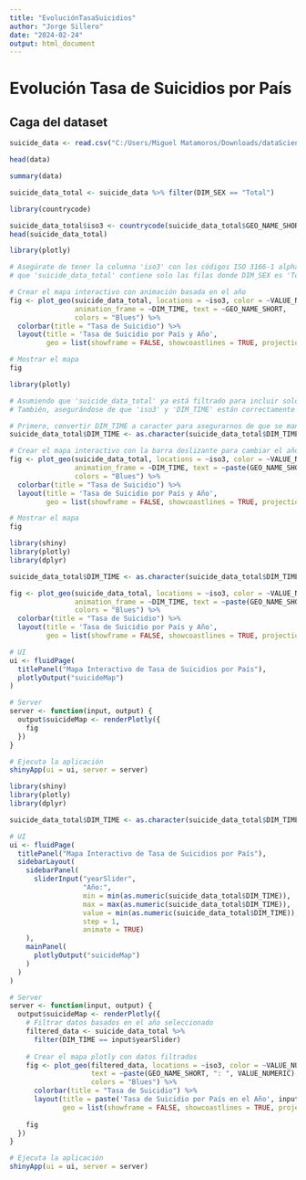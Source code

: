 ---
title: "EvoluciónTasaSuicidios"
author: "Jorge Sillero"
date: "2024-02-24"
output: html_document
---

# Evolución Tasa de Suicidios por País

## Caga del dataset

```{r}
suicide_data <- read.csv("C:/Users/Miguel Matamoros/Downloads/dataScience-main/dataScience-main/data/1.OMSTasaMortalidadSuicidio/tasa_suicidio_por_pais.csv")

head(data)

summary(data)
```
```{r}
suicide_data_total <- suicide_data %>% filter(DIM_SEX == "Total")
```

```{r}
library(countrycode)

suicide_data_total$iso3 <- countrycode(suicide_data_total$GEO_NAME_SHORT, "country.name", "iso3c")
head(suicide_data_total)
```
```{r}
library(plotly)

# Asegúrate de tener la columna 'iso3' con los códigos ISO 3166-1 alpha-3 y 
# que 'suicide_data_total' contiene solo las filas donde DIM_SEX es 'Total'.

# Crear el mapa interactivo con animación basada en el año
fig <- plot_geo(suicide_data_total, locations = ~iso3, color = ~VALUE_NUMERIC,
                animation_frame = ~DIM_TIME, text = ~GEO_NAME_SHORT,
                colors = "Blues") %>%
  colorbar(title = "Tasa de Suicidio") %>%
  layout(title = 'Tasa de Suicidio por País y Año',
         geo = list(showframe = FALSE, showcoastlines = TRUE, projection = list(type = 'natural earth')))

# Mostrar el mapa
fig


```
```{r}
library(plotly)

# Asumiendo que 'suicide_data_total' ya está filtrado para incluir solo las filas donde DIM_SEX es 'Total'.
# También, asegurándose de que 'iso3' y 'DIM_TIME' están correctamente definidos en tu dataframe.

# Primero, convertir DIM_TIME a caracter para asegurarnos de que se maneje correctamente como una categoría
suicide_data_total$DIM_TIME <- as.character(suicide_data_total$DIM_TIME)

# Crear el mapa interactivo con la barra deslizante para cambiar el año
fig <- plot_geo(suicide_data_total, locations = ~iso3, color = ~VALUE_NUMERIC,
                animation_frame = ~DIM_TIME, text = ~paste(GEO_NAME_SHORT, ": ", VALUE_NUMERIC),
                colors = "Blues") %>%
  colorbar(title = "Tasa de Suicidio") %>%
  layout(title = 'Tasa de Suicidio por País y Año',
         geo = list(showframe = FALSE, showcoastlines = TRUE, projection = list(type = 'natural earth'))) 

# Mostrar el mapa
fig


```
```{r}
library(shiny)
library(plotly)
library(dplyr)

suicide_data_total$DIM_TIME <- as.character(suicide_data_total$DIM_TIME)

fig <- plot_geo(suicide_data_total, locations = ~iso3, color = ~VALUE_NUMERIC,
                animation_frame = ~DIM_TIME, text = ~paste(GEO_NAME_SHORT, ": ", VALUE_NUMERIC),
                colors = "Blues") %>%
  colorbar(title = "Tasa de Suicidio") %>%
  layout(title = 'Tasa de Suicidio por País y Año',
         geo = list(showframe = FALSE, showcoastlines = TRUE, projection = list(type = 'natural earth'))) 

# UI
ui <- fluidPage(
  titlePanel("Mapa Interactivo de Tasa de Suicidios por País"),
  plotlyOutput("suicideMap")
)

# Server
server <- function(input, output) {
  output$suicideMap <- renderPlotly({
    fig
  })
}

# Ejecuta la aplicación
shinyApp(ui = ui, server = server)
```
```{r}
library(shiny)
library(plotly)
library(dplyr)

suicide_data_total$DIM_TIME <- as.character(suicide_data_total$DIM_TIME)

# UI
ui <- fluidPage(
  titlePanel("Mapa Interactivo de Tasa de Suicidios por País"),
  sidebarLayout(
    sidebarPanel(
      sliderInput("yearSlider",
                  "Año:",
                  min = min(as.numeric(suicide_data_total$DIM_TIME)),
                  max = max(as.numeric(suicide_data_total$DIM_TIME)),
                  value = min(as.numeric(suicide_data_total$DIM_TIME)),
                  step = 1,
                  animate = TRUE)
    ),
    mainPanel(
      plotlyOutput("suicideMap")
    )
  )
)

# Server
server <- function(input, output) {
  output$suicideMap <- renderPlotly({
    # Filtrar datos basados en el año seleccionado
    filtered_data <- suicide_data_total %>%
      filter(DIM_TIME == input$yearSlider)
    
    # Crear el mapa plotly con datos filtrados
    fig <- plot_geo(filtered_data, locations = ~iso3, color = ~VALUE_NUMERIC,
                    text = ~paste(GEO_NAME_SHORT, ": ", VALUE_NUMERIC),
                    colors = "Blues") %>%
      colorbar(title = "Tasa de Suicidio") %>%
      layout(title = paste('Tasa de Suicidio por País en el Año', input$yearSlider),
             geo = list(showframe = FALSE, showcoastlines = TRUE, projection = list(type = 'natural earth')))
    
    fig
  })
}

# Ejecuta la aplicación
shinyApp(ui = ui, server = server)
```

